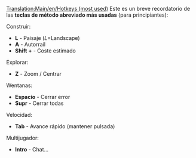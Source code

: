 [[Translation:Main/en/Hotkeys (most used)]]
Este es un breve recordatorio de las '''teclas de método abreviado más usadas''' (para principiantes):

Construir:
* '''L''' - Paisaje (''L''=Landscape)
* '''A''' - Autorraíl
* '''Shift +''' - Coste estimado
Explorar:
* '''Z''' - Zoom / Centrar
<!--NO ES BASTANTE IMPORTANTE * '''C''' - Centrar -->
<!--NO ES BASTANTE IMPORTANTE * '''X''' - Transparente -->
Wentanas:
* '''Espacio''' - Cerrar error
* '''Supr''' - Cerrar todas
<!--NO ES BASTANTE IMPORTANTE * '''Shift + Supr''' - Cerrar todas todas -->
Velocidad:
* '''Tab''' - Avance rápido (mantener pulsada)
Multijugador:
* '''Intro''' - Chat...